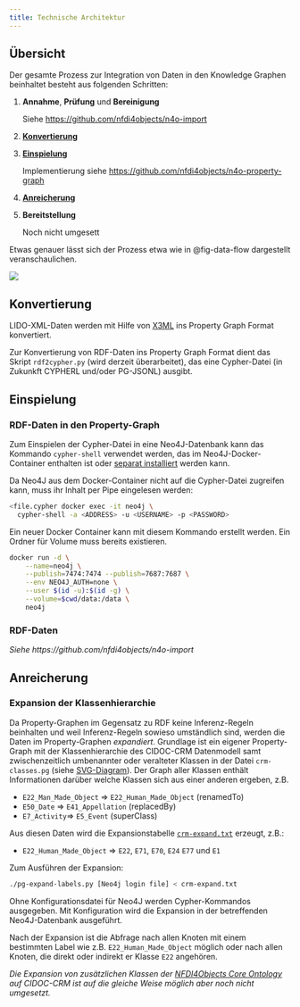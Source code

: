 ```yaml
---
title: Technische Architektur
---
```


## Übersicht

Der gesamte Prozess zur Integration von Daten in den Knowledge Graphen beinhaltet besteht aus folgenden Schritten:

1. **Annahme**, **Prüfung** und **Bereinigung**

   Siehe <https://github.com/nfdi4objects/n4o-import>

2. **[Konvertierung](#konvertierung)**

3. **[Einspielung](#einspielung)**

   Implementierung siehe <https://github.com/nfdi4objects/n4o-property-graph>

4. **[Anreicherung](#anreicherung)**

5. **Bereitstellung**

   Noch nicht umgesett

Etwas genauer lässt sich der Prozess etwa wie in @fig-data-flow dargestellt veranschaulichen.

![](img/data-flow.svg){#fig-data-flow}

## Konvertierung

LIDO-XML-Daten werden mit Hilfe von [X3ML](https://github.com/isl/x3ml)
ins Property Graph Format konvertiert. 

Zur Konvertierung von RDF-Daten ins Property Graph Format dient das Skript
`rdf2cypher.py` (wird derzeit überarbeitet), das eine Cypher-Datei (in Zukunkft
CYPHERL und/oder PG-JSONL) ausgibt.

## Einspielung

### RDF-Daten in den Property-Graph

Zum Einspielen der Cypher-Datei in eine Neo4J-Datenbank kann das Kommando
`cypher-shell` verwendet werden, das im Neo4J-Docker-Container enthalten ist
oder [separat installiert](https://neo4j.com/deployment-center/?cypher-shell)
werden kann.

Da Neo4J aus dem Docker-Container nicht auf die Cypher-Datei zugreifen kann,
muss ihr Inhalt per Pipe eingelesen werden:

```bash
<file.cypher docker exec -it neo4j \
  cypher-shell -a <ADDRESS> -u <USERNAME> -p <PASSWORD>
```

Ein neuer Docker Container kann mit diesem Kommando erstellt werden. Ein Ordner
für Volume muss bereits existieren.

```bash
docker run -d \
    --name=neo4j \
    --publish=7474:7474 --publish=7687:7687 \
    --env NEO4J_AUTH=none \
    --user $(id -u):$(id -g) \
    --volume=$cwd/data:/data \
    neo4j 
```

### RDF-Daten

*Siehe https://github.com/nfdi4objects/n4o-import*

## Anreicherung

### Expansion der Klassenhierarchie

Da Property-Graphen im Gegensatz zu RDF keine Inferenz-Regeln beinhalten und
weil Inferenz-Regeln sowieso umständlich sind, werden die Daten im
Property-Graphen *expandiert*.  Grundlage ist ein eigener Property-Graph mit
der Klassenhierarchie des CIDOC-CRM Datenmodell samt zwischenzeitlich
umbenannter oder veralteter Klassen in der Datei `crm-classes.pg` (siehe
[SVG-Diagram](img/crm-classes.svg)). Der Graph aller Klassen enthält Informationen
darüber welche Klassen sich aus einer anderen ergeben, z.B.

- `E22_Man_Made_Object` => `E22_Human_Made_Object` (renamedTo)
- `E50_Date` => `E41_Appellation` (replacedBy)
- `E7_Activity`=> `E5_Event` (superClass)

Aus diesen Daten wird die Expansionstabelle [`crm-expand.txt`](crm-expand.txt)
erzeugt, z.B.:

- `E22_Human_Made_Object` => `E22`, `E71`, `E70`, `E24` `E77` und `E1`

Zum Ausführen der Expansion: 

~~~sh
./pg-expand-labels.py [Neo4j login file] < crm-expand.txt
~~~

Ohne Konfigurationsdatei für Neo4J werden Cypher-Kommandos ausgegeben. Mit
Konfiguration wird die Expansion in der betreffenden Neo4J-Datenbank
ausgeführt.

Nach der Expansion ist die Abfrage nach allen Knoten mit einem bestimmten Label
wie z.B. `E22_Human_Made_Object` möglich oder nach allen Knoten, die direkt
oder indirekt er Klasse `E22` angehören.

*Die Expansion von zusätzlichen Klassen der [NFDI4Objects Core
Ontology](https://github.com/nfdi4objects/n4o-core-ontology) auf CIDOC-CRM ist
auf die gleiche Weise möglich aber noch nicht umgesetzt.*


